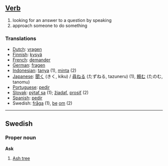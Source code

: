 ==[[Verb]]==
# looking for an answer to a question by speaking
# approach someone to do something


===Translations===

*[[Dutch]]: [[vragen]]
*[[Finnish]]: [[kysyä]]
*[[French]]: [[demander]]
*[[German]]: [[fragen]]
*[[Indonesian]]: [[tanya]] (1), [[minta]] (2)
*[[Japanese]]: [[聞く]] (きく, kiku) / [[尋ねる]] (たずねる, tazuneru) (1), [[頼む]] (たのむ, tanomu)
*[[Portuguese]]: [[pedir]]
*[[Slovak]]: [[pýtať sa]] (1); [[žiadať]], [[prosiť]] (2)
*[[Spanish]]: [[pedir]]
*Swedish: [[fråga]] (1), [[be]] [[om]] (2)

----

==Swedish==
===Proper noun===
'''Ask'''

# [[Ash tree]]